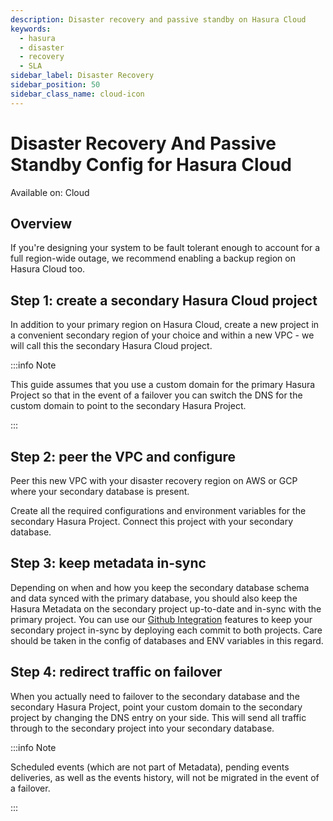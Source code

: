 ```yaml
---
description: Disaster recovery and passive standby on Hasura Cloud
keywords:
  - hasura
  - disaster
  - recovery
  - SLA
sidebar_label: Disaster Recovery
sidebar_position: 50
sidebar_class_name: cloud-icon
---
```


# Disaster Recovery And Passive Standby Config for Hasura Cloud

<div className='badge badge--primary heading-badge'>Available on: Cloud</div>

## Overview

If you're designing your system to be fault tolerant enough to account for a full region-wide outage, we recommend
enabling a backup region on Hasura Cloud too.

## Step 1: create a secondary Hasura Cloud project

In addition to your primary region on Hasura Cloud, create a new project in a convenient secondary region of your choice
and within a new VPC - we will call this the secondary Hasura Cloud project.

:::info Note

This guide assumes that you use a custom domain for the primary Hasura Project so that in the event of a failover you
can switch the DNS for the custom domain to point to the secondary Hasura Project.

:::

## Step 2: peer the VPC and configure

Peer this new VPC with your disaster recovery region on AWS or GCP where your secondary database is present.

Create all the required configurations and environment variables for the secondary Hasura Project. Connect this project
with your secondary database.

## Step 3: keep metadata in-sync

Depending on when and how you keep the secondary database schema and data synced with the primary database, you should
also keep the Hasura Metadata on the secondary project up-to-date and in-sync with the primary project. You can use our
[Github Integration](/deployment/hasura-cloud/ci-cd/github-integration.mdx) features to keep your secondary project
in-sync by deploying each commit to both projects. Care should be taken in the config of databases and ENV variables in
this regard.

## Step 4: redirect traffic on failover

When you actually need to failover to the secondary database and the secondary Hasura Project, point your custom domain
to the secondary project by changing the DNS entry on your side. This will send all traffic through to the secondary
project into your secondary database.

:::info Note

Scheduled events (which are not part of Metadata), pending events deliveries, as well as the events history, will not be
migrated in the event of a failover.

:::
